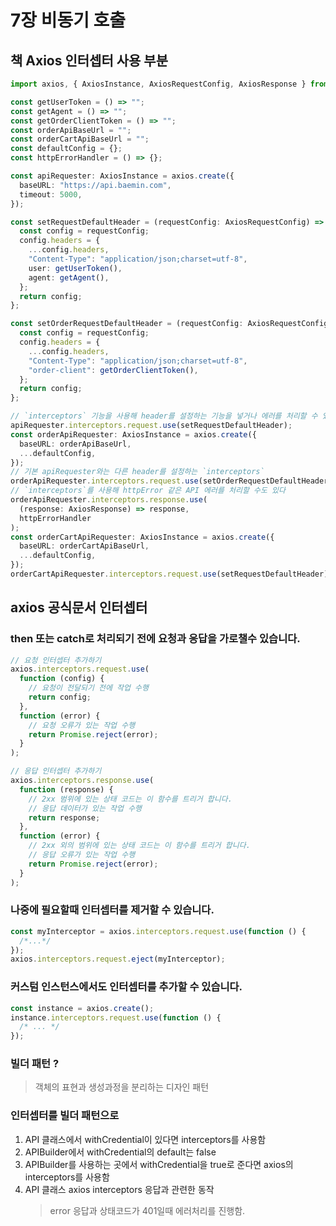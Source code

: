 # 7장 비동기 호출

## 책 Axios 인터셉터 사용 부분

```ts
import axios, { AxiosInstance, AxiosRequestConfig, AxiosResponse } from "axios";

const getUserToken = () => "";
const getAgent = () => "";
const getOrderClientToken = () => "";
const orderApiBaseUrl = "";
const orderCartApiBaseUrl = "";
const defaultConfig = {};
const httpErrorHandler = () => {};

const apiRequester: AxiosInstance = axios.create({
  baseURL: "https://api.baemin.com",
  timeout: 5000,
});

const setRequestDefaultHeader = (requestConfig: AxiosRequestConfig) => {
  const config = requestConfig;
  config.headers = {
    ...config.headers,
    "Content-Type": "application/json;charset=utf-8",
    user: getUserToken(),
    agent: getAgent(),
  };
  return config;
};

const setOrderRequestDefaultHeader = (requestConfig: AxiosRequestConfig) => {
  const config = requestConfig;
  config.headers = {
    ...config.headers,
    "Content-Type": "application/json;charset=utf-8",
    "order-client": getOrderClientToken(),
  };
  return config;
};

// `interceptors` 기능을 사용해 header를 설정하는 기능을 넣거나 에러를 처리할 수 있다
apiRequester.interceptors.request.use(setRequestDefaultHeader);
const orderApiRequester: AxiosInstance = axios.create({
  baseURL: orderApiBaseUrl,
  ...defaultConfig,
});
// 기본 apiRequester와는 다른 header를 설정하는 `interceptors`
orderApiRequester.interceptors.request.use(setOrderRequestDefaultHeader);
// `interceptors`를 사용해 httpError 같은 API 에러를 처리할 수도 있다
orderApiRequester.interceptors.response.use(
  (response: AxiosResponse) => response,
  httpErrorHandler
);
const orderCartApiRequester: AxiosInstance = axios.create({
  baseURL: orderCartApiBaseUrl,
  ...defaultConfig,
});
orderCartApiRequester.interceptors.request.use(setRequestDefaultHeader);
```

## axios 공식문서 인터셉터

### then 또는 catch로 처리되기 전에 요청과 응답을 가로챌수 있습니다.

```js
// 요청 인터셉터 추가하기
axios.interceptors.request.use(
  function (config) {
    // 요청이 전달되기 전에 작업 수행
    return config;
  },
  function (error) {
    // 요청 오류가 있는 작업 수행
    return Promise.reject(error);
  }
);

// 응답 인터셉터 추가하기
axios.interceptors.response.use(
  function (response) {
    // 2xx 범위에 있는 상태 코드는 이 함수를 트리거 합니다.
    // 응답 데이터가 있는 작업 수행
    return response;
  },
  function (error) {
    // 2xx 외의 범위에 있는 상태 코드는 이 함수를 트리거 합니다.
    // 응답 오류가 있는 작업 수행
    return Promise.reject(error);
  }
);
```

### 나중에 필요할때 인터셉터를 제거할 수 있습니다.

```js
const myInterceptor = axios.interceptors.request.use(function () {
  /*...*/
});
axios.interceptors.request.eject(myInterceptor);
```

### 커스텀 인스턴스에서도 인터셉터를 추가할 수 있습니다.

```js
const instance = axios.create();
instance.interceptors.request.use(function () {
  /* ... */
});
```

### 빌더 패턴 ?

> 객체의 표현과 생성과정을 분리하는 디자인 패턴

### 인터셉터를 빌더 패턴으로

1. API 클래스에서 withCredential이 있다면 interceptors를 사용함
2. APIBuilder에서 withCredential의 default는 false
3. APIBuilder를 사용하는 곳에서 withCredential을 true로 준다면 axios의 interceptors를 사용함
4. API 클래스 axios interceptors 응답과 관련한 동작
   > error 응답과 상태코드가 401일때 에러처리를 진행함.
